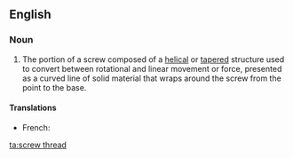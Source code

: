 ==English==
===Noun===
{{wikipedia}}
{{en-noun|sg=[[screw]] [[thread]]}}
# The portion of a screw composed of a [[helical]] or [[tapered]] structure used to convert between rotational and linear movement or force, presented as a curved line of solid material that wraps around the screw from the point to the base.

====Translations====
{{trans-top}}
* French: {{t|fr|filetage|m}}
{{trans-mid}}
{{trans-bottom}}

[[ta:screw thread]]